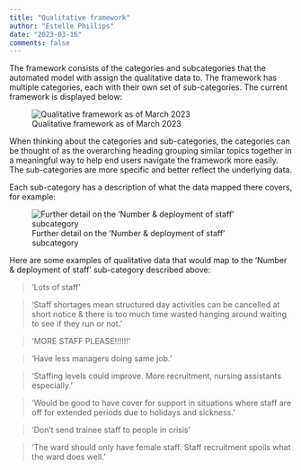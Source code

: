 ```yaml
---
title: "Qualitative framework"
author: "Estelle Phillips"
date: "2023-03-16"
comments: false
---
```


The framework consists of the categories and subcategories that the automated model with assign the qualitative data to. The framework has multiple categories, each with their own set of sub-categories. 
The current framework is displayed below:

![Qualitative framework as of March 2023](framework_1.png)

When thinking about the categories and sub-categories, the categories can be thought of as the overarching heading grouping similar topics together in a meaningful way to help end users navigate the framework more easily. The sub-categories are more specific and better reflect the underlying data. 

Each sub-category has a description of what the data mapped there covers, for example:

![Further detail on the 'Number & deployment of staff' subcategory](framework_2.png)

Here are some examples of qualitative data that would map to the ‘Number & deployment of staff’ sub-category described above:

> 'Lots of staff'

> 'Staff shortages mean structured day activities can be cancelled at short notice & there is too much time wasted hanging around waiting to see if they run or not.'

> 'MORE STAFF PLEASE!!!!!!'

> 'Have less managers doing same job.'

> 'Staffing levels could improve. More recruitment, nursing assistants especially.'

> 'Would be good to have cover for support in situations where staff are off for extended periods due to holidays and sickness.'

> ‘Don't send trainee staff to people in crisis'

> 'The ward should only have female staff. Staff recruitment spoils what the ward does well.'
